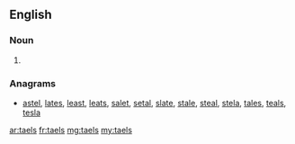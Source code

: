 ==English==

===Noun===
{{head|en|plural}}

# {{plural of|tael|lang=en}}

===Anagrams===
* [[astel#English|astel]], [[lates#English|lates]], [[least#English|least]], [[leats#English|leats]], [[salet#English|salet]], [[setal#English|setal]], [[slate#English|slate]], [[stale#English|stale]], [[steal#English|steal]], [[stela#English|stela]], [[tales#English|tales]], [[teals#English|teals]], [[tesla#English|tesla]]

[[ar:taels]]
[[fr:taels]]
[[mg:taels]]
[[my:taels]]
